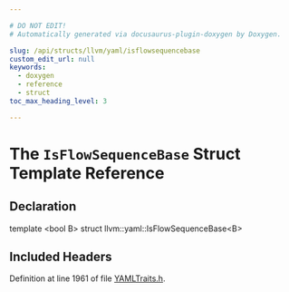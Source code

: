 ```yaml
---

# DO NOT EDIT!
# Automatically generated via docusaurus-plugin-doxygen by Doxygen.

slug: /api/structs/llvm/yaml/isflowsequencebase
custom_edit_url: null
keywords:
  - doxygen
  - reference
  - struct
toc_max_heading_level: 3

---
```





# The `IsFlowSequenceBase` Struct Template Reference

<DoxygenPage pluginConfig={pluginConfig}>



## Declaration

<CodeBlock>template &lt;bool B&gt;
struct llvm::yaml::IsFlowSequenceBase&lt;B&gt;</CodeBlock>

## Included Headers

<IncludesList>
<IncludesListItem
  filePath="llvm/Support/YAMLTraits.h"
  permalink="/docs/api/files/include/include/llvm/include/llvm/support/yamltraits-h"
  isLocal="true" />
</IncludesList>


Definition at line 1961 of file <a href="/docs/api/files/include/include/llvm/include/llvm/support/yamltraits-h">YAMLTraits.h</a>.

</DoxygenPage>
